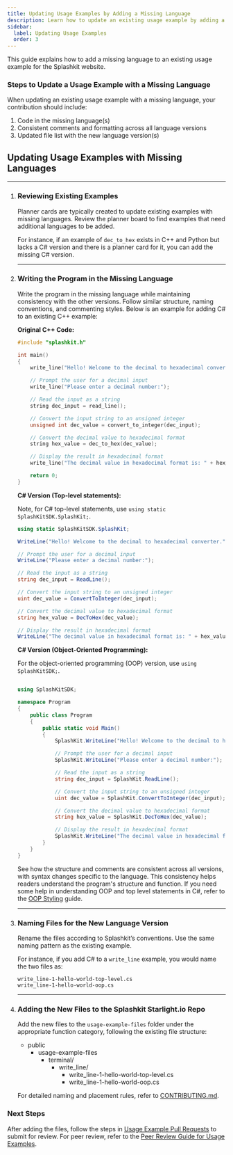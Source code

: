 ```yaml
---
title: Updating Usage Examples by Adding a Missing Language
description: Learn how to update an existing usage example by adding a missing language to the Splashkit website.
sidebar:
  label: Updating Usage Examples
  order: 3
---
```



This guide explains how to add a missing language to an existing usage example for the Splashkit website.

### Steps to Update a Usage Example with a Missing Language

When updating an existing usage example with a missing language, your contribution should include:

1. Code in the missing language(s)
2. Consistent comments and formatting across all language versions
3. Updated file list with the new language version(s)

## Updating Usage Examples with Missing Languages

---

<Steps>

1. ### Reviewing Existing Examples

    Planner cards are typically created to update existing examples with missing languages. Review
    the planner board to find examples that need additional languages to be added.

    For instance, if an example of `dec_to_hex` exists in C++ and Python but lacks a C# version and
    there is a planner card for it, you can add the missing C# version.

    ---

2. ### Writing the Program in the Missing Language

    Write the program in the missing language while maintaining consistency with the other versions.
    Follow similar structure, naming conventions, and commenting styles. Below is an example for
    adding C# to an existing C++ example:

    **Original C++ Code:**

    ```cpp
    #include "splashkit.h"

    int main()
    {
        write_line("Hello! Welcome to the decimal to hexadecimal converter.");

        // Prompt the user for a decimal input
        write_line("Please enter a decimal number:");

        // Read the input as a string
        string dec_input = read_line();

        // Convert the input string to an unsigned integer
        unsigned int dec_value = convert_to_integer(dec_input);

        // Convert the decimal value to hexadecimal format
        string hex_value = dec_to_hex(dec_value);

        // Display the result in hexadecimal format
        write_line("The decimal value in hexadecimal format is: " + hex_value);

        return 0;
    }
    ```

    **C# Version (Top-level statements):**

    Note, for C# top-level statements, use `using static SplashKitSDK.SplashKit;`.

    ```csharp
    using static SplashKitSDK.SplashKit;

    WriteLine("Hello! Welcome to the decimal to hexadecimal converter.");

    // Prompt the user for a decimal input
    WriteLine("Please enter a decimal number:");

    // Read the input as a string
    string dec_input = ReadLine();

    // Convert the input string to an unsigned integer
    uint dec_value = ConvertToInteger(dec_input);

    // Convert the decimal value to hexadecimal format
    string hex_value = DecToHex(dec_value);

    // Display the result in hexadecimal format
    WriteLine("The decimal value in hexadecimal format is: " + hex_value);
    ```

    **C# Version (Object-Oriented Programming):**

    For the object-oriented programming (OOP) version, use `using SplashKitSDK;`.

    ```csharp

    using SplashKitSDK;

    namespace Program
    {
        public class Program
        {
            public static void Main()
            {
                SplashKit.WriteLine("Hello! Welcome to the decimal to hexadecimal converter.");

                // Prompt the user for a decimal input
                SplashKit.WriteLine("Please enter a decimal number:");

                // Read the input as a string
                string dec_input = SplashKit.ReadLine();

                // Convert the input string to an unsigned integer
                uint dec_value = SplashKit.ConvertToInteger(dec_input);

                // Convert the decimal value to hexadecimal format
                string hex_value = SplashKit.DecToHex(dec_value);

                // Display the result in hexadecimal format
                SplashKit.WriteLine("The decimal value in hexadecimal format is: " + hex_value);
            }
        }
    }

    ```

    See how the structure and comments are consistent across all versions, with syntax changes specific
    to the language. This consistency helps readers understand the program's structure and function.
    If you need some help in understanding OOP and top level statements in C#, refer to the
    [OOP Styling](/products/splashkit/splashkit-website/tutorials-documentation/04-oop-styling) guide.

    ---

3. ### Naming Files for the New Language Version

    Rename the files according to Splashkit’s conventions. Use the same naming pattern as the
    existing example.

    For instance, if you add C# to a `write_line` example, you would name the two files as:

    ```plaintext
    write_line-1-hello-world-top-level.cs
    write_line-1-hello-world-oop.cs
    ```

    ---

4. ### Adding the New Files to the Splashkit Starlight.io Repo

    Add the new files to the `usage-example-files` folder under the appropriate function category,
    following the existing file structure:

    <FileTree>

    - public
      - usage-example-files
        - terminal/
          - write_line/
            - write_line-1-hello-world-top-level.cs
            - write_line-1-hello-world-oop.cs

    </FileTree>

    For detailed naming and placement rules, refer to [CONTRIBUTING.md](https://splashkit.io/usage-examples/contributing/).

</Steps>

### Next Steps

After adding the files, follow the steps in [Usage Example Pull Requests](/products/splashkit/splashkit-website/usage-examples/03-usage-pull-request)
to submit for review. For peer review, refer to the [Peer Review Guide for Usage Examples](/products/splashkit/splashkit-website/usage-examples/04-usage-peer-review).
